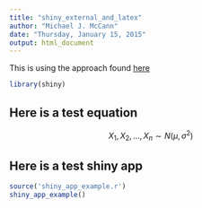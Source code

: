 ```yaml
---
title: "shiny_external_and_latex"
author: "Michael J. McCann"
date: "Thursday, January 15, 2015"
output: html_document
---
```

This is using the approach found [here](http://rmarkdown.rstudio.com/authoring_shiny.html)



```r
library(shiny)
```

Here is a test equation
---------

$$
X_{1},X_{2},...,X_{n} \sim N(\mu,\sigma^{2})
$$


Here is a test shiny app
---------
```r
source('shiny_app_example.r')
shiny_app_example()
```